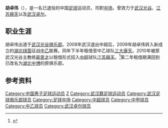 {{Football player infobox
| playername = 胡卓伟
| image =
| fullname = 胡卓伟
| height = 182厘米
| nickname = 
| dateofbirth = {{Birth date and age|year=1983|month=6|day=1}}
| cityofbirth = [[湖北省|湖北省]][[武汉市|武汉市]]
| countryofbirth = {{flagicon|CHN}}[[中国|中国]]
| currentclub = 
| clubnumber = 
| position = [[中场|中场]]
| youthyears =
| youthclubs =
| years = 2003-2008年<br>2009-2013年<br>2009年<br>2010年
| clubs = [[湖北武汉职业足球俱乐部|武汉光谷]]<br>[[武汉卓尔|武汉卓尔]]<br>→[[三大康天|三大康天]]（租借）<br>→[[江苏舜天足球俱乐部|江苏舜天]]（租借）
| caps(goals) = 80{{0}}(1)<br>20{{0}}(0)<br>?{{0}}(?)<br>11{{0}}(1)
| nationalyears =
| nationalteam =
| nationalcaps(goals) =
| pcupdate = 2017年1月11日
| manageryears =
| managerclubs =
}}{{Other uses|胡卓伟|other=其他同名人物的介绍}}'''胡卓伟'''（{{bd|1983年|6月1日|}}），是一名已退役的中国[[足球|足球]]运动员，司职[[中场|中场]]，曾效力于[[武汉光谷|武汉光谷]]、[[江苏舜天足球俱乐部|江苏舜天]]以及[[武汉卓尔|武汉卓尔]]。

==职业生涯==
胡卓伟出道于[[湖北武汉职业足球俱乐部|武汉光谷俱乐部]]。2008年武汉退出中超后，2009年胡卓伟转入新成立的[[湖北绿茵|湖北绿茵]]征战[[中乙|中乙]]联赛。同年下半年租借至中乙球队[[三大康天|三大康天]]。2010年被原武汉光谷主教练[[裴恩才|裴恩才]]以租借形式招入[[中超|中超]]球队[[江苏舜天足球俱乐部|江苏舜天]]。<ref>{{Cite web |url=http://sports.sohu.com/20100209/n270150548.shtml |title=裴恩才再造“武汉帮” 胡卓伟租借加盟江苏舜天 |access-date=2017-07-30 |archive-date=2017-07-30 |archive-url=https://web.archive.org/web/20170730201806/http://sports.sohu.com/20100209/n270150548.shtml |dead-url=no }}</ref>第二年租借期满回到已改名为[[湖北中博|湖北中博]]的原俱乐部。

==参考资料==
{{reflist}}
{{足球运动员小作品}}

{{2003年武汉国测蓝星名单}}
{{2004年武汉黄鹤楼名单}}
{{2005年武汉天龙黄鹤楼名单}}
{{2006年武汉光谷名单}}
{{2007年武汉光谷名单}}
{{2008年武汉光谷名单}}
{{2009年湖北绿茵名单}}
{{2009年三大康天名单}}
{{2010年中超分类名单江苏}}
{{2011年中甲分类名单武汉}}
{{2012年中甲分类名单武汉}}
{{2013年中超分类名单武汉}}

{{DEFAULTSORT:HU Zhuowei}}
[[Category:中国男子足球运动员|Category:中国男子足球运动员]]
[[Category:胡姓|Z]]
[[Category:武汉籍足球运动员|Category:武汉籍足球运动员]]
[[Category:武汉足球俱乐部球员|Category:武汉足球俱乐部球员]]
[[Category:足球中场|Category:足球中场]]
[[Category:中超球员|Category:中超球员]]
[[Category:中甲球员|Category:中甲球员]]
[[Category:中乙球员|Category:中乙球员]]
[[Category:武汉卓尔球员|Category:武汉卓尔球员]]